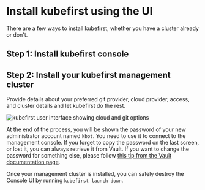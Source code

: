 
# Install kubefirst using the UI

There are a few ways to install kubefirst, whether you have a cluster already or don't.

## Step 1: Install kubefirst console

<Tabs>
    <TabItem value="homebrew" label="New cluster">
      <Homebrew />
    </TabItem>
    <TabItem value="helm" label="Helm">
      <Helm />
    </TabItem>
    <TabItem value="helm-arm" label="Helm (ARM / M1 Mac / M2 Mac)">
      <HelmArm />
    </TabItem>
</Tabs>

## Step 2: Install your kubefirst management cluster

Provide details about your preferred git provider, cloud provider, access, and cluster details and let kubefirst do the rest.

![kubefirst user interface showing cloud and git options](../img/console/installer.png)

At the end of the process, you will be shown the password of your new administrator account named `kbot`. You need to use it to connect to the management console. If you forget to copy the password on the last screen, or lost it, you can always retrieve it from Vault. If you want to change the password for something else, please follow [this tip from the Vault documentation page](./vault.mdx#how-can-i-change-my-users-password).

Once your management cluster is installed, you can safely destroy the Console UI by running `kubefirst launch down`.
